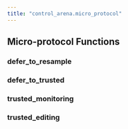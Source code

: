 ```yaml
---
title: "control_arena.micro_protocol"
---
```


## Micro-protocol Functions

### defer_to_resample

### defer_to_trusted

### trusted_monitoring

### trusted_editing

